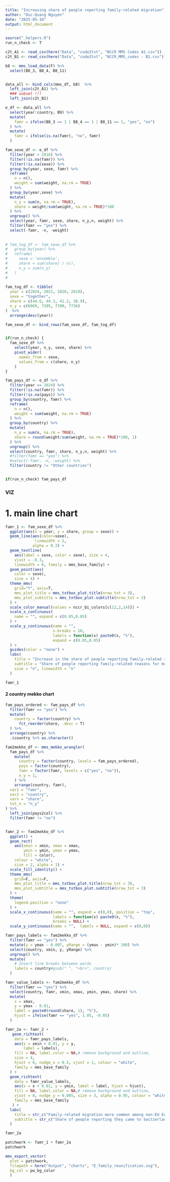 ```yaml
---
title: "Increasing share of people reporting family-related migration"
author: "Duc-Quang Nguyen"
date: "2025-05-10"
output: html_document
---
```


```r
source("_helpers.R")
run_n_check <- T
```


```r
c2t_A1 <- read_csv(here("Data", "code2txt", "NCCR MMS Codes A1.csv"))
c2t_B1 <- read_csv(here("Data", "code2txt", "NCCR_MMS_codes - B1.csv"))

b8 <- mms_load_data(F) %>% 
  select(B8_3, B8_4, B8_11)


data_all <- bind_cols(mms_df, b8)  %>% 
  left_join(c2t_A1) %>% 
  ### subset !!!
  left_join(c2t_B1) 

e_df <- data_all %>% 
  select(year:country, B9) %>% 
  mutate(
    famr = ifelse(B8_3 == 1 | B8_4 == 1 | B8_11 == 1, "yes", "no")
  ) %>% 
  mutate(
    famr = ifelse(is.na(famr), "no", famr)
  )
```

```r
fam_sexe_df <- e_df %>% 
  filter(year > 2016) %>% 
  filter(!is.na(famr)) %>% 
  filter(!is.na(sexe)) %>% 
  group_by(year, sexe, famr) %>% 
  reframe(
    n = n(),
    weight = sum(weight, na.rm = TRUE)
  ) %>% 
  group_by(year,sexe) %>% 
  mutate(
    n_y = sum(n, na.rm = TRUE),
    share = weight/sum(weight, na.rm = TRUE)*100
  ) %>% 
  ungroup() %>% 
  select(year, famr, sexe, share, n_y,n, weight) %>% 
  filter(famr == "yes") %>% 
  select(-famr, -n, -weight)
  
  
# fam_tog_df <- fam_sexe_df %>% 
#   group_by(year) %>% 
#   reframe(
#     sexe = 'ensemble',
#     share = sum(share) / n(),
#     n_y = sum(n_y)
#   )
#   
  
fam_tog_df <- tibble(
  year = c(2024, 2022, 2020, 2018),
  sexe = "together",
  share = c(44.6, 44.3, 41.2, 38.9),
  n_y = c(6969, 7205, 7390, 7736)
)  %>%
  arrange(desc(year))

fam_sexe_df <- bind_rows(fam_sexe_df, fam_tog_df) 


if(run_n_check) {
  fam_sexe_df %>%
    select(year, n_y, sexe, share) %>%
    pivot_wider(
      names_from = sexe,
      values_from = c(share, n_y)
    )
}

fam_pays_df <- e_df %>% 
  filter(year == 2024) %>% 
  filter(!is.na(famr)) %>% 
  filter(!is.na(pays)) %>% 
  group_by(country, famr) %>% 
  reframe(
    n = n(),
    weight = sum(weight, na.rm = TRUE)
  ) %>% 
  group_by(country) %>% 
  mutate(
    n_y = sum(n, na.rm = TRUE),
    share = round(weight/sum(weight, na.rm = TRUE)*100, 1)
  ) %>% 
  ungroup() %>% 
  select(country, famr, share, n_y,n, weight) %>% 
  #filter(famr == "yes") %>% 
  #select(-famr, -n, -weight) %>% 
  filter(country != "Other countries")


if(run_n_check) fam_pays_df

```

### VIZ

# 1. main line chart

```r

famr_1 <- fam_sexe_df %>% 
  ggplot(aes(x = year, y = share, group = sexe)) +
  geom_line(aes(color=sexe),
             linewidth = 2,
            alpha = 0.3) +
  geom_textline(
    aes(label = sexe, color = sexe), size = 4, 
    vjust = -0.3,
    linewidth = 0, family = mms_base_family) +
  geom_point(aes(
    color = sexe),
    size = 4) +
  theme_mms(
    grid="Y", axis=T,
    mms_plot_title = mms_txtbox_plot.title(nrow_txt = 3),
    mms_plot_subtitle = mms_txtbox_plot.subtitle(nrow_txt = 3)
  ) +
  scale_color_manual(values = nccr_bi_colors[c(12,2,14)]) +
  scale_x_continuous(
    name = "", expand = c(0.05,0.05)
  ) +
  scale_y_continuous(name = "", 
                     n.breaks = 10,
                     labels = function(x) paste0(x, "%"),
                     expand = c(0.05,0.05)
  ) +
  guides(color = "none") +
  labs(
    title = "Increase in the share of people reporting family-related reasons for moving to Switzerland",
    subtitle = "Share of people reporting family-related reasons for moving to Switzerland, by survey year",
    size = "n", linewidth = "n"
  )

famr_1
```


#### 2 country mekko chart
```r
fam_pays_ordered <- fam_pays_df %>% 
  filter(famr == "yes") %>% 
  mutate(
    country = factor(country) %>% 
      fct_reorder(share, .desc = T)
  ) %>% 
  arrange(country) %>% 
  .$country %>% as.character()

fam2mekko_df <- mms_mekko_wrangler(
  fam_pays_df %>% 
    mutate(
      country = factor(country, levels = fam_pays_ordered),
      pays = factor(country),
      famr = factor(famr, levels = c("yes", "no")),
      n_y = 1,
    ) %>% 
    arrange(country, famr),
  var1 = "famr", 
  var2 = "country", 
  varv = "share", 
  tot_n = "n_y"
) %>% 
  left_join(pays2col) %>% 
  filter(famr != "no")


famr_2 <- fam2mekko_df %>%   
  ggplot() +
  geom_rect(
    aes(xmin = xmin, xmax = xmax, 
        ymin = ymin, ymax = ymax,
        fill = color),
    colour = "white", 
    size = 2, alpha = 1) +
  scale_fill_identity() +
  theme_mms(
    grid=F, axis=F,
    mms_plot_title = mms_txtbox_plot.title(nrow_txt = 3),
    mms_plot_subtitle = mms_txtbox_plot.subtitle(nrow_txt = 3)
  ) + 
  theme(
    legend.position = "none"
  ) + 
  scale_x_continuous(name = "", expand = c(0,0), position = "top",
                     labels = function(x) paste0(x, "%"),
                     breaks = NULL) +
  scale_y_continuous(name = "",  labels = NULL, expand = c(0,0))

famr_pays_labels <- fam2mekko_df %>%
  filter(famr == "yes") %>%
  mutate(y = ymax - 0.007, yRange = (ymax - ymin)* 100) %>%
  select(country, xmin, y, yRange) %>%
  ungroup() %>% 
  mutate(
    # Insert line breaks between words
    labels = country#gsub(" ", "<br>", country)
  ) 

famr_value_labels <- fam2mekko_df %>% 
  filter(famr == "yes") %>% 
  select(country, famr, xmin, xmax, ymin, ymax, share) %>%
  mutate(
    x = xmax,
    y = ymax - 0.01,
    label = paste0(round(share, 1), "%"),
    hjust = ifelse(famr == "yes", 1.05, -0.05)
  ) 

famr_2a <- famr_2 +
   geom_richtext(
    data = famr_pays_labels,
    aes(x = xmin + 0.01, y = y, 
        label = labels),
    fill = NA, label.color = NA,# remove background and outline,
    size = 4,
    hjust = 0, nudge_x = 0.5, vjust = 1, colour = "white",
    family = mms_base_family
  ) +
  geom_richtext(
    data = famr_value_labels,
    aes(x = x + 0.01, y = ymin, label = label, hjust = hjust),
    fill = NA, label.color = NA,# remove background and outline,
    vjust = 0, nudge_y = 0.005, size = 3, alpha = 0.95, colour = "white",
    family = mms_base_family
   ) + 
  labs(
    title = str_c("Family-related migration more common among non-EU Europeans, Africans, and Latin Americans"),
    subtitle = str_c("Share of people reporting they came to Switzerland for family reunification, by country of origin in 2024")
  )

famr_2a
```


```r
patchwork <- famr_1 + famr_2a 
patchwork

mms_export_vector(
  plot = patchwork,
  filepath = here("Output", "charts", "E_family_reunification.svg"),
  bg_col = pw_bg_color
  )


```